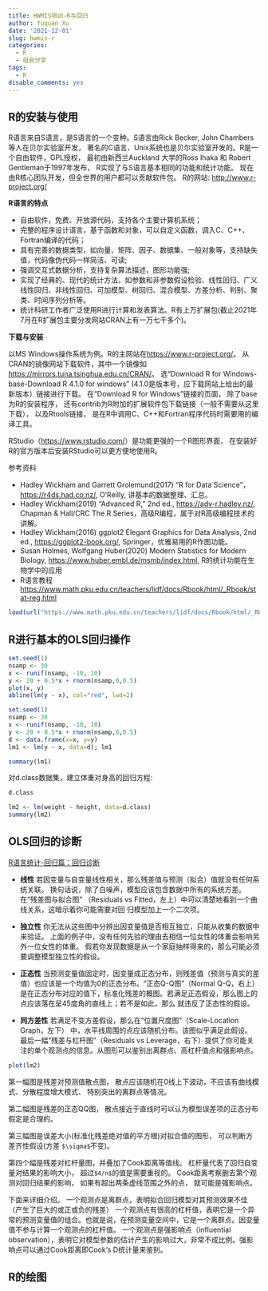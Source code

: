 ```yaml
---
title: HWMIS培训-R与回归
author: Yuquan Xu
date: '2021-12-01'
slug: hwmis-r
categories:
  - R
  - 组会分享
tags:
  - R
disable_comments: yes
---
```


## R的安装与使用

R语言来自S语言，是S语言的一个变种。S语言由Rick Becker, John Chambers等人在贝尔实验室开发， 著名的C语言、Unix系统也是贝尔实验室开发的。R是一个自由软件，GPL授权， 最初由新西兰Auckland 大学的Ross Ihaka 和 Robert Gentleman于1997年发布， R实现了与S语言基本相同的功能和统计功能。 现在由R核心团队开发，但全世界的用户都可以贡献软件包。 R的网站: [http://www.r-project.org/](http://www.r-project.org/)

**R语言的特点**

- 自由软件，免费、开放源代码，支持各个主要计算机系统；
- 完整的程序设计语言，基于函数和对象，可以自定义函数，调入C、C++、Fortran编译的代码；
- 具有完善的数据类型，如向量、矩阵、因子、数据集、一般对象等，支持缺失值，代码像伪代码一样简洁、可读;
- 强调交互式数据分析，支持复杂算法描述，图形功能强;
- 实现了经典的、现代的统计方法，如参数和非参数假设检验、线性回归、广义线性回归、非线性回归、可加模型、树回归、混合模型、方差分析、判别、聚类、时间序列分析等。
- 统计科研工作者广泛使用R进行计算和发表算法。R有上万扩展包(截止2021年7月在R扩展包主要分发网站CRAN上有一万七千多个)。

**下载与安装**

以MS Windows操作系统为例。R的主网站在[https://www.r-project.org/](https://www.r-project.org/)。 从CRAN的镜像网站下载软件，其中一个镜像如[https://mirrors.tuna.tsinghua.edu.cn/CRAN/](https://mirrors.tuna.tsinghua.edu.cn/CRAN/)。 选“Download R for Windows-base-Download R 4.1.0 for windows” (4.1.0是版本号，应下载网站上给出的最新版本）链接进行下载。 在“Download R for Windows”链接的页面， 除了base为R的安装程序， 还有contrib为R附加的扩展软件包下载链接（一般不需要从这里下载）， 以及Rtools链接， 是在R中调用C、C++和Fortran程序代码时需要用的编译工具。

RStudio（[https://www.rstudio.com/](https://www.rstudio.com/)）是功能更强的一个R图形界面， 在安装好R的官方版本后安装RStudio可以更方便地使用R。

参考资料

- Hadley Wickham and Garrett Grolemund(2017) “R for Data Science”，[https://r4ds.had.co.nz/](https://r4ds.had.co.nz/), O’Reilly, 讲基本的数据整理、汇总。
- Hadley Wickham(2019) “Advanced R,” 2nd ed., [https://adv-r.hadley.nz/](https://adv-r.hadley.nz/), Chapman & Hall/CRC The R Series，高级R编程，属于对R高级编程技术的讲解。
- Hadley Wickham(2016) ggplot2 Elegant Graphics for Data Analysis, 2nd ed., [https://ggplot2-book.org/](https://ggplot2-book.org/), Springer，优雅易用的R作图功能。
- Susan Holmes, Wolfgang Huber(2020) Modern Statistics for Modern Biology, [https://www.huber.embl.de/msmb/index.html](https://www.huber.embl.de/msmb/index.html), R的统计功能在生物学中的应用
- R语言教程[https://www.math.pku.edu.cn/teachers/lidf/docs/Rbook/html/_Rbook/stat-reg.html](https://www.math.pku.edu.cn/teachers/lidf/docs/Rbook/html/_Rbook/stat-reg.html)

```r
load(url("https://www.math.pku.edu.cn/teachers/lidf/docs/Rbook/html/_Rbook/data/reg-data.RData"))
```


## R进行基本的OLS回归操作

```r
set.seed(1)
nsamp <- 30
x <- runif(nsamp, -10, 10)
y <- 20 + 0.5*x + rnorm(nsamp,0,0.5)
plot(x, y)
abline(lm(y ~ x), col="red", lwd=2)
```


```r
set.seed(1)
nsamp <- 30
x <- runif(nsamp, -10, 10)
y <- 20 + 0.5*x + rnorm(nsamp,0,0.5)
d <- data.frame(x=x, y=y)
lm1 <- lm(y ~ x, data=d); lm1
```
```r
summary(lm1)
```
对d.class数据集，建立体重对身高的回归方程:

```r
d.class
```


```r
lm2 <- lm(weight ~ height, data=d.class)
summary(lm2)
```


## OLS回归的诊断

[R语言统计-回归篇：回归诊断](https://zhuanlan.zhihu.com/p/341318994)

- __线性__ 若因变量与自变量线性相关，那么残差值与预测（拟合）值就没有任何系统关联。 换句话说，除了白噪声，模型应该包含数据中所有的系统方差。在“残差图与拟合图” （Residuals vs Fitted，左上）中可以清楚地看到一个曲线关系，这暗示着你可能需要对回 归模型加上一个二次项。

- __独立性__ 你无法从这些图中分辨出因变量值是否相互独立，只能从收集的数据中来验证。 上面的例子中，没有任何先验的理由去相信一位女性的体重会影响另外一位女性的体重。 假若你发现数据是从一个家庭抽样得来的，那么可能必须要调整模型独立性的假设。

- __正态性__ 当预测变量值固定时，因变量成正态分布，则残差值（预测与真实的差值）也应该是一个均值为0的正态分布。“正态Q-Q图”（Normal Q-Q，右上）是在正态分布对应的值下，标准化残差的概图。若满足正态假设，那么图上的点应该落在呈45度角的直线上；若不是如此，那么 就违反了正态性的假设。

- __同方差性__ 若满足不变方差假设，那么在“位置尺度图”（Scale-Location Graph，左下） 中，水平线周围的点应该随机分布。该图似乎满足此假设。 最后一幅“残差与杠杆图”（Residuals vs Leverage，右下）提供了你可能关注的单个观测点的信息。从图形可以鉴别出离群点、高杠杆值点和强影响点。


```r
plot(lm2)
```
第一幅图是残差对预测值散点图， 散点应该随机在0线上下波动，不应该有曲线模式、分散程度增大模式、 特别突出的离群点等情况。

第二幅图是残差的正态QQ图， 散点接近于直线时可以认为模型误差项的正态分布假定是合理的。

第三幅图是误差大小(标准化残差绝对值的平方根)对拟合值的图形， 可以判断方差齐性假设(方差
`$\sigma$`不变)。

第四个幅是残差对杠杆量图，并叠加了Cook距离等值线。 杠杆量代表了回归自变量对结果的影响大小， 超过`$4/n$`的值是需要重视的。 Cook距离考察删去第个观测对回归结果的影响， 如果有超出两条虚线范围之外的点， 就可能是强影响点。



下面来详细介绍。
一个观测点是离群点，表明拟合回归模型对其预测效果不佳（产生了巨大的或正或负的残差）
一个观测点有很高的杠杆值，表明它是一个异常的预测变量值的组合。也就是说，在预测变量空间中，它是一个离群点。因变量值不参与计算一个观测点的杠杆值。
一个观测点是强影响点（influential observation），表明它对模型参数的估计产生的影响过大，非常不成比例。强影响点可以通过Cook距离即Cook‘s D统计量来鉴别。


## R的绘图
